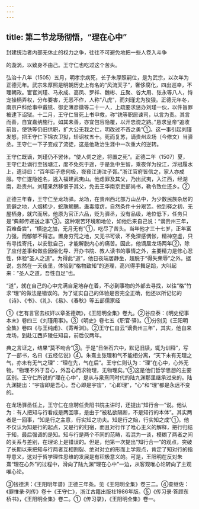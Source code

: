 ```yaml
---
---
---
```

title: 第二节龙场彻悟，“理在心中”
---



封建统治者内部无休止的权力之争，往往不可避免地把一些人卷入斗争

的漩涡，以致身不由己。王守仁也吃过这个苦头。

弘治十八年（1505）五月，明孝宗病死，长子朱厚照嗣位，是为武宗，以次年为正德元年。武宗朱厚照是明朝历史上有名的“风流天子”，奢侈腐化，四出巡幸，不理朝政。宦官刘瑾、马永成、高凤、罗祥、魏彬、丘聚、谷大用、张永等八人，恃宠操柄弄权，分布要害，无恶不作，人称“八虎”，而刘瑾尤为狡狠。正德元年冬，南京户科给事中戴铣、御史薄彦徽等二十一人，上疏要求惩办刘瑾一伙，以件旨罪被逮下诏狱。十二月，王守仁冒死上书申救，称“铣等职居谏司，以言为责。其言而善，自宜嘉纳施行。如其未善，亦宜包容隐覆，以开忠谠之路。”恳求皇帝“追收前旨，使铣等仍旧供职，扩大公无我之仁，明改过不吝之勇”①。这一事引起刘瑾发怒，把王守仁下锦衣卫狱，矫诏杖五十。死而复苏，谪贵州龙场（今修文）当驿丞。王守仁一下子变成了流徒，这是他政治生涯中一次重大的逆转。

王守仁既谪，刘瑾仍不罢休，“使人伺之途，将置之死”。正德二年（1507）夏，王守仁赴谪行至钱塘江，度不免死于途，于是急中生智，乘夜佯为投江，浮冠履水上，遗诗曰：“百年臣子悲何极，夜夜江涛泣子胥。”浙江官府皆信之，家人亦成服。守仁遂隐姓名，逃入福建武夷山。他虑罪及其父，乃出武夷，入江西，经湖南，赴贵州。刘瑾果然移恨于其父，免去王华南京吏部尚书，勒令致仕还乡。②

正德三年春，王守仁至龙场驿。龙场，在贵州西北部万山丛中，为少数民族杂居的荒僻之地，人烟稀少，蛇虺魍魉，蛊毒瘴疠，自然条件十分艰苦。他到驿之初，无屋栖身，就穴而居。他原为官正六品，贬为驿丞，没有品级，地位低下，任务只是“典邮传递送之事”③。这种艰苦环境和地位，如他后来自己说：“谪贵州三年，百难备尝”，“横逆之加，无月无有”①，吃尽了苦头。当年他才三十七岁，正年富力强，而郁郁不得志。置身穷荒之地，又无书可读，不免深感惆怅，精神空虚，只有寻找寄托，以安慰自己，才能解脱内心的痛苦。因此，他谪居龙场两年②，除了应付差事和做些因俗化导、开办书院、教人读书的事情之外，主要精力是修心忍性，体验“圣人之道”。为得此“道”，他日夜端居静坐，超脱于“得失荣辱”之外。据说，忽然在一天夜里，体验到“格物致知”的道理，高兴得手舞足蹈，大叫起来：“圣人之道，吾性自足”也。

“道”，就在自己的心中完满自足地存在着，不必到事物的外部去寻找，以往“格”竹求“理”的做法是错误的。为了证实自己的体验是否完全正确，他还以所记忆的《诗》、《书》、《礼》、《易》、《春秋》等五部儒家经

①《乞有言官去权奸以章圣德疏》，《王阳明全集》卷九。②谷应泰：《明史纪事本末》卷四三《刘瑾用事》。③《明史》卷七五《职官·驿》。①分别见《王阳明全集》卷四《与王纯甫》、《寄希渊》。②王守仁自云“谪贵州三年”，其实，他自来龙场，到赴江西庐陵任知县，前后仅两年。

典之言证之，结果“莫不吻合”③。于是“日坐石穴中，默记旧牍，辄为训释”，写了一部书，名曰《五经亿说》④。朱熹主张理和气不能相分离，“天下未有无理之气，亦未有无气之理”：“理在先，气在后”。王守仁则认为：“理”在心中，心外无物。“物理不外于吾心，外吾心而求物理，无物理矣。”⑤这是他们哲学思想的主要区别。王守仁所说的“理在心中”，是从与泉熹同时代的陆九渊那里继承过来的。陆九渊提出：“宇宙即是吾心，吾心即是宇宙”，“心即理”，“心”和“理”都是永远不变的。

在龙场驿丞任上，王守仁在应聘任贵阳书院主讲时，还提出“知行合一”说。他认为：有人把知与行看成是两回事，是由于“被私欲隔断，不是知行的本体”。其实两者是一回事，“知是行之主意，行实知之功夫。知是行之始，行实知之成”①。他不仅认为知是行的起点，又是行的归宿，而且对行作了唯心主义的解释，把行归结于知，最后强调的是知。知与行是两个不同的范畴，若混为一谈，模糊了两者之间的关系与差别，在理论上是错误的。但是，他第一次提出“知行合一”的观点，突破了长期以来把知与行两者互相割裂、绝对对立的形而上学观点，肯定了知对行的指导意义，这对于哲学理性思维的发展是有积极意义的。可是，王阳明在反对朱熹“理在心外”的过程中，滑向了陆九渊“理在心中”一边，从客观唯心论转向了主观唯心论。

③钱德洪：《王阳明年谱》正德三年条。见《王阳明全集》卷三二。④查继佐：《罪惟录·列传》卷十《王守仁》，浙江古籍出版社1986年版。⑤《传习录·答顾东桥书》，《王阳明全集》卷二。①《传习录》，《王阳明全集》卷一。